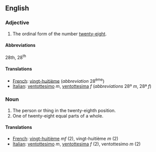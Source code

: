 ==English==

===Adjective===

# The ordinal form of the number [[twenty-eight]].

====Abbreviations====
28th, 28<sup>th</sup>

====Translations====

*[[French]]: [[vingt-huitième]] (''abbreviation'' 28<sup>ème</sup>)
*[[Italian]]: [[ventottesimo]] ''m'', [[ventottesima]] ''f'' (''abbreviations'' 28º ''m'', 28ª ''f'')

===Noun===

#The person or thing in the twenty-eighth position.
#One of twenty-eight equal parts of a whole.

====Translations====

*[[French]]: [[vingt-huitième]] ''mf'' (2), vingt-huitième ''m'' (2)
*[[Italian]]: [[ventottesimo]] ''m'', [[ventottesima]] ''f'' (2), ventottesimo ''m'' (2)